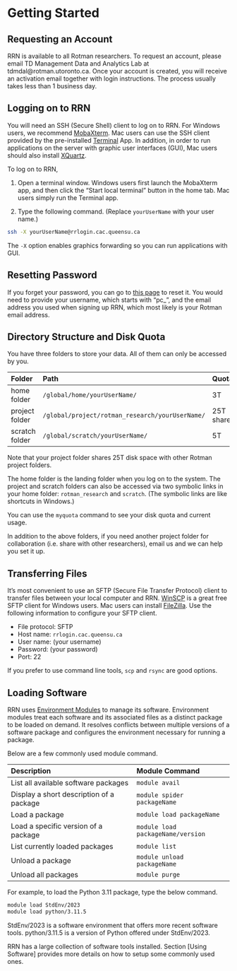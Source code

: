 # Getting Started

## Requesting an Account

RRN is available to all Rotman researchers. To request an account, please email TD Management Data and Analytics Lab at tdmdal@rotman.utoronto.ca. Once your account is created, you will receive an activation email together with login instructions. The process usually takes less than 1 business day.


## Logging on to RRN

You will need an SSH (Secure Shell) client to log on to RRN. For Windows users, we recommend [MobaXterm](https://mobaxterm.mobatek.net/). Mac users can use the SSH client provided by the pre-installed [Terminal](https://support.apple.com/en-ca/guide/terminal/welcome/mac) App. In addition, in order to run applications on the server with graphic user interfaces (GUI), Mac users should also install [XQuartz](https://www.xquartz.org/).

To log on to RRN,

1) Open a terminal window. Windows users first launch the MobaXterm app, and then click the "Start local terminal" button in the home tab. Mac users simply run the Terminal app.

2) Type the following command. (Replace `yourUserName` with your user name.)

```bash
ssh -X yourUserName@rrlogin.cac.queensu.ca
```

The `-X` option enables graphics forwarding so you can run applications with GUI.


## Resetting Password

If you forget your password, you can go to [this page](https://login.cac.queensu.ca/pwr) to reset it. You would need to provide your username, which starts with "pc_", and the email address you used when signing up RRN, which most likely is your Rotman email address.


## Directory Structure and Disk Quota

You have three folders to store your data. All of them can only be accessed by you.

Folder          | Path                                            | Quota       | Usage
:---------------|:------------------------------------------------|:------------|:-------------------
home folder     | `/global/home/yourUserName/`                    | 3T          | main storage
project folder  | `/global/project/rotman_research/yourUserName/` | 25T shared  | additional storage
scratch folder  | `/global/scratch/yourUserName/`                 | 5T          | temporary storage

Note that your project folder shares 25T disk space with other Rotman project folders.

The home folder is the landing folder when you log on to the system. The project and scratch folders can also be accessed via two symbolic links in your home folder: `rotman_research` and `scratch`. (The symbolic links are like shortcuts in Windows.)

You can use the `myquota` command to see your disk quota and current usage.

In addition to the above folders, if you need another project folder for collaboration (i.e. share with other researchers), email us and we can help you set it up.


## Transferring Files

It's most convenient to use an SFTP (Secure File Transfer Protocol) client to transfer files between your local computer and RRN. [WinSCP](https://winscp.net/eng/download.php) is a great free SFTP client for Windows users. Mac users can install [FileZilla](https://filezilla-project.org/download.php?show_all=1). Use the following information to configure your SFTP client.

* File protocol: SFTP
* Host name: `rrlogin.cac.queensu.ca`
* User name: (your username)
* Password: (your password)
* Port: 22

If you prefer to use command line tools, `scp` and `rsync` are good options.


## Loading Software

RRN uses [Environment Modules](https://lmod.readthedocs.io/en/latest/) to manage its software. Environment modules treat each software and its associated files as a distinct package to be loaded on demand. It resolves conflicts between multiple versions of a software package and configures the environment necessary for running a package.

Below are a few commonly used module command.

Description                                 | Module Command
:-------------------------------------------| :--------------------------------- 
List all available software packages        | `module avail`        
Display a short description of a package    | `module spider packageName`
Load a package                              | `module load packageName`
Load a specific version of a package        | `module load packageName/version`
List currently loaded packages              | `module list`
Unload a package                            | `module unload packageName`
Unload all packages                         | `module purge`

For example, to load the Python 3.11 package, type the below command.

```bash
module load StdEnv/2023
module load python/3.11.5
```

StdEnv/2023 is a software environment that offers more recent software tools. python/3.11.5 is a version of Python offered under StdEnv/2023.

RRN has a large collection of software tools installed. Section [Using Software] provides more details on how to setup some commonly used ones.
